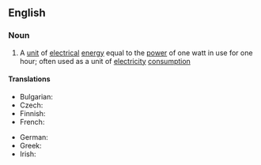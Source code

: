 {{also|watthour}}

==English==

===Noun===
{{wikipedia}}
{{en-noun|head=[[watt]]-[[hour]]}}

# A [[unit]] of [[electrical]] [[energy]] equal to the [[power]] of one watt in use for one hour; often used as a unit of [[electricity]] [[consumption]]

====Translations====
{{trans-top|unit of electrical energy equal to the power of one watt in use for one hour}}
* Bulgarian: {{t|bg|ва́тча́с|m}}
* Czech: {{t+|cs|watthodina|f}}
* Finnish: {{t+|fi|wattitunti}}
* French: {{t+|fr|wattheure|m}}
{{trans-mid}}
* German: {{t|de|Wattstunde|f}}
* Greek: {{t+|el|βατώρα|f}}
* Irish: {{t|ga|vatuair|f}}
{{trans-bottom}}